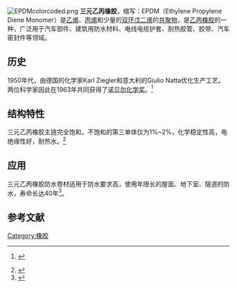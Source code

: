 [[File:EPDMcolorcoded.png|thumb]]
'''三元乙丙橡胶'''，缩写：EPDM（Ethylene Propylene Diene Monomer）是[[乙烯|乙烯]]、[[丙烯|丙烯]]和少量的[[双环戊二烯|双环戊二烯]]的[[共聚物|共聚物]]，是[[乙丙橡胶|乙丙橡胶]]的一种，广泛用于汽车部件、建筑用防水材料、电线电缆护套、耐热胶管、胶带、汽车密封件等领域。
==历史==
1950年代，由德国的化学家Karl Ziegler和意大利的Giulio Natta优化生产工艺。两位科学家因此在1963年共同获得了[[诺贝尔化学奖|诺贝尔化学奖]]。<ref>{{Internetquelle |url=https://epdm-dach-fassade.de/material/epdm |titel=EPDM – Der Stoff aus dem die Zukunft ist. – EPDM |werk=epdm-dach-fassade.de |abruf=2019-11-01 }} {{Wayback|url=https://epdm-dach-fassade.de/material/epdm |date=20191023175332 }}</ref>
==结构特性==
三元乙丙橡胶主链完全饱和，不饱和的第三单体仅为1%~2%，化学稳定性高，电绝缘性好，耐热水。<ref>{{cite book |author1=汪燮卿 |coauthors=刘济瀛 |title=石油树结奇异果 |date=2000 |isbn=9787302042112 |page=199}}</ref>
==应用==
三元乙丙橡胶防水卷材适用于防水要求高，使用年限长的屋面、地下室、隧道的防水，寿命长达40年<ref>{{cite book |author1=纪士斌 |title=建筑材料 |date=2004 |publisher=清华大学出版社 |isbn=9787302077039 |page=210}}</ref>。
{{Gallery
 | title  = 用三元乙丙橡胶[[防水|防水]]卷材铺设[[屋顶|屋顶]]
|File:EPDM foil.jpg|
|File:FinishedEPDMcoveredRoof.jpg
}}
==参考文献==
{{reflist}}
[[Category:橡胶|Category:橡胶]]
